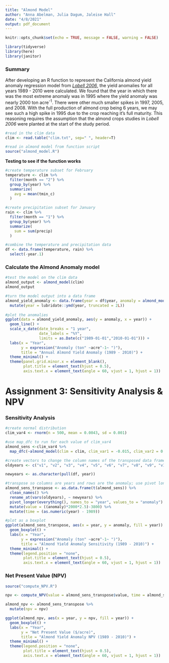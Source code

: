 ```yaml
---
title: "Almond Model"
author: "Anna Abelman, Julia Dagum, Jaleise Hall"
date: "4/8/2021"
output: pdf_document
---
```


```r
knitr::opts_chunk$set(echo = TRUE, message = FALSE, warning = FALSE)

library(tidyverse)
library(here)
library(janitor)
```

### Summary

After developing an R function to represent the California almond yield anomaly regression model from [*Lobell 2006*](https://gauchospace.ucsb.edu/courses/mod/resource/view.php?id=6782707), the yield anomalies for all years 1989 - 2010 were calculated. We found that the year in which there was the most extreme anomaly was in 1995 where the yield anomaly was nearly 2000 ton acre^-1^. There were other much smaller spikes in 1997, 2005, and 2008. With the full production of almond crop being 6 years, we may see such a high spike in 1995 due to the crop reaching it's full maturity. This reasoning requires the assumption that the almond crops studies in *Lobell 2006* were planted at the start of the study period.


```r
#read in the clim data
clim <- read.table("clim.txt", sep=" ", header=T)

#read in almond model from function script
source("almond_model.R")
```

**Testing to see if the function works**
```r
#create temperature subset for February
temperature <- clim %>%
  filter(month == "2") %>%
  group_by(year) %>%
  summarize(
    avg = mean(tmin_c)
  )

#create precipitation subset for January
rain <- clim %>%
  filter(month == "1") %>%
  group_by(year) %>%
  summarize(
    sum = sum(precip)
  )

#combine the temperature and precipitation data
df <- data.frame(temperature, rain) %>%
  select(-year.1)
```

### Calculate the Almond Anomaly model
```r
#test the model on the clim data
almond_output <- almond_model(clim)
almond_output
```

```r

#turn the model output into a data frame
almond_yield_anomaly <- data.frame(year = df$year, anomaly = almond_model(clim)) %>% 
  mutate(year = lubridate::ymd(year, truncated = 2L))
  
#plot the anomalies
ggplot(data = almond_yield_anomaly, aes(y = anomaly, x = year)) +
  geom_line() +
  scale_x_date(date_breaks = "1 year",
               date_labels = "%Y",
               limits = as.Date(c("1989-01-01","2010-01-01"))) +
  labs(x = "Year",
       y = expression("Anomaly (ton" ~acre^-1~ ")"),
       title = "Annual Almond Yield Anomaly (1989 - 2010)") +
  theme_minimal() +
  theme(panel.grid.minor.x = element_blank(), 
        plot.title = element_text(hjust = 0.5),
        axis.text.x = element_text(angle = 60, vjust = 1, hjust = 1))
```

# Assignment 3: Sensitivity Analysis & NPV

### Sensitivity Analysis

```r

#create normal distribution 
clim_var4 <- rnorm(n = 500, mean = 0.0043, sd = 0.001)

#use map_dfc to run for each value of clim_var4
almond_sens <-clim_var4 %>% 
  map_dfc(~almond_model(clim = clim, clim_var1 = -0.015, clim_var2 = 0.0046, clim_var3 = 0.07, clim_var4 = .x, intercept = 0.28))

#create vectors to change the column names of the transposed data frame
oldyears <- c("v1", "v2", "v3", "v4", "v5", "v6", "v7", "v8", "v9", "v10", "v11", "v12", "v13", "v14", "v15", "v16", "v17", "v18", "v19", "v20", "v21", "v22")

newyears <- as.character(pull(df, year))

#transpose so columns are years and rows are the anomaly; use pivot longer to get one column for the anomaly and one column for the corresponding year
almond_sens_transpose <- as.data.frame(t(almond_sens)) %>%
  clean_names() %>% 
  rename_at(vars(oldyears), ~ newyears) %>% 
  pivot_longer(everything(), names_to = "year", values_to = "anomaly") %>% 
  mutate(value = ((anomaly)*2000*2.5)-3800) %>% 
  mutate(time = (as.numeric(year) - 1989))

#plot as a boxplot
ggplot(almond_sens_transpose, aes(x = year, y = anomaly, fill = year)) +
  geom_boxplot() +
  labs(x = "Year",
       y = expression("Anomaly (ton" ~acre^-1~ ")"),
       title = "Almond Yield Anomaly Sensitivity (1989 - 2010)") +
  theme_minimal() +
  theme(legend.position = "none", 
        plot.title = element_text(hjust = 0.5),
        axis.text.x = element_text(angle = 60, vjust = 1, hjust = 1))

```


### Net Present Value (NPV)

```r
source("compute_NPV.R")

npv <- compute_NPV(value = almond_sens_transpose$value, time = almond_sens_transpose$time)

almond_npv <- almond_sens_transpose %>% 
  mutate(npv = npv)

ggplot(almond_npv, aes(x = year, y = npv, fill = year)) +
  geom_boxplot() +
  labs(x = "Year",
       y = "Net Present Value ($/acre)",
       title = "Almond Yield Anomaly NPV (1989 - 2010)") +
  theme_minimal() +
  theme(legend.position = "none", 
        plot.title = element_text(hjust = 0.5),
        axis.text.x = element_text(angle = 60, vjust = 1, hjust = 1))

```





